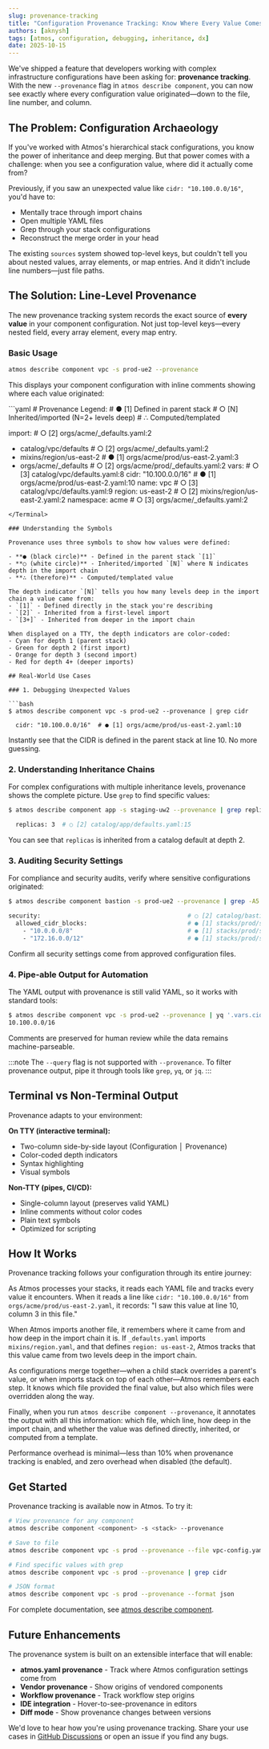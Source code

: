 ```yaml
---
slug: provenance-tracking
title: "Configuration Provenance Tracking: Know Where Every Value Comes From"
authors: [aknysh]
tags: [atmos, configuration, debugging, inheritance, dx]
date: 2025-10-15
---
```



We've shipped a feature that developers working with complex infrastructure configurations have been asking for: **provenance tracking**. With the new `--provenance` flag in `atmos describe component`, you can now see exactly where every configuration value originated—down to the file, line number, and column.

<!--truncate-->

## The Problem: Configuration Archaeology

If you've worked with Atmos's hierarchical stack configurations, you know the power of inheritance and deep merging. But that power comes with a challenge: when you see a configuration value, where did it actually come from?

Previously, if you saw an unexpected value like `cidr: "10.100.0.0/16"`, you'd have to:
- Mentally trace through import chains
- Open multiple YAML files
- Grep through your stack configurations
- Reconstruct the merge order in your head

The existing `sources` system showed top-level keys, but couldn't tell you about nested values, array elements, or map entries. And it didn't include line numbers—just file paths.

## The Solution: Line-Level Provenance

The new provenance tracking system records the exact source of **every value** in your component configuration. Not just top-level keys—every nested field, every array element, every map entry.

### Basic Usage

```bash
atmos describe component vpc -s prod-ue2 --provenance
```

This displays your component configuration with inline comments showing where each value originated:

<Terminal title="atmos describe component vpc -s prod-ue2 --provenance">
```yaml
# Provenance Legend:
#   ● [1] Defined in parent stack
#   ○ [N] Inherited/imported (N=2+ levels deep)
#   ∴ Computed/templated

import:                                           # ○ [2] orgs/acme/_defaults.yaml:2
  - catalog/vpc/defaults                          # ○ [2] orgs/acme/_defaults.yaml:2
  - mixins/region/us-east-2                       # ● [1] orgs/acme/prod/us-east-2.yaml:3
  - orgs/acme/_defaults                           # ○ [2] orgs/acme/prod/_defaults.yaml:2
vars:                                             # ○ [3] catalog/vpc/defaults.yaml:8
  cidr: "10.100.0.0/16"                           # ● [1] orgs/acme/prod/us-east-2.yaml:10
  name: vpc                                       # ○ [3] catalog/vpc/defaults.yaml:9
  region: us-east-2                               # ○ [2] mixins/region/us-east-2.yaml:2
  namespace: acme                                 # ○ [3] orgs/acme/_defaults.yaml:2
```
</Terminal>

### Understanding the Symbols

Provenance uses three symbols to show how values were defined:

- **● (black circle)** - Defined in the parent stack `[1]`
- **○ (white circle)** - Inherited/imported `[N]` where N indicates depth in the import chain
- **∴ (therefore)** - Computed/templated value

The depth indicator `[N]` tells you how many levels deep in the import chain a value came from:
- `[1]` - Defined directly in the stack you're describing
- `[2]` - Inherited from a first-level import
- `[3+]` - Inherited from deeper in the import chain

When displayed on a TTY, the depth indicators are color-coded:
- Cyan for depth 1 (parent stack)
- Green for depth 2 (first import)
- Orange for depth 3 (second import)
- Red for depth 4+ (deeper imports)

## Real-World Use Cases

### 1. Debugging Unexpected Values

```bash
$ atmos describe component vpc -s prod-ue2 --provenance | grep cidr

  cidr: "10.100.0.0/16"  # ● [1] orgs/acme/prod/us-east-2.yaml:10
```

Instantly see that the CIDR is defined in the parent stack at line 10. No more guessing.

### 2. Understanding Inheritance Chains

For complex configurations with multiple inheritance levels, provenance shows the complete picture. Use `grep` to find specific values:

```bash
$ atmos describe component app -s staging-uw2 --provenance | grep replicas

  replicas: 3  # ○ [2] catalog/app/defaults.yaml:15
```

You can see that `replicas` is inherited from a catalog default at depth 2.

### 3. Auditing Security Settings

For compliance and security audits, verify where sensitive configurations originated:

```bash
$ atmos describe component bastion -s prod-ue2 --provenance | grep -A5 security

security:                                         # ○ [2] catalog/bastion/defaults.yaml:20
  allowed_cidr_blocks:                            # ● [1] stacks/prod/security.yaml:8
    - "10.0.0.0/8"                                # ● [1] stacks/prod/security.yaml:9
    - "172.16.0.0/12"                             # ● [1] stacks/prod/security.yaml:10
```

Confirm all security settings come from approved configuration files.

### 4. Pipe-able Output for Automation

The YAML output with provenance is still valid YAML, so it works with standard tools:

```bash
$ atmos describe component vpc -s prod-ue2 --provenance | yq '.vars.cidr'
10.100.0.0/16
```

Comments are preserved for human review while the data remains machine-parseable.

:::note
The `--query` flag is not supported with `--provenance`. To filter provenance output, pipe it through tools like `grep`, `yq`, or `jq`.
:::

## Terminal vs Non-Terminal Output

Provenance adapts to your environment:

**On TTY (interactive terminal):**
- Two-column side-by-side layout (Configuration │ Provenance)
- Color-coded depth indicators
- Syntax highlighting
- Visual symbols

**Non-TTY (pipes, CI/CD):**
- Single-column layout (preserves valid YAML)
- Inline comments without color codes
- Plain text symbols
- Optimized for scripting

## How It Works

Provenance tracking follows your configuration through its entire journey:

As Atmos processes your stacks, it reads each YAML file and tracks every value it encounters. When it reads a line like `cidr: "10.100.0.0/16"` from `orgs/acme/prod/us-east-2.yaml`, it records: "I saw this value at line 10, column 3 in this file."

When Atmos imports another file, it remembers where it came from and how deep in the import chain it is. If `_defaults.yaml` imports `mixins/region.yaml`, and that defines `region: us-east-2`, Atmos tracks that this value came from two levels deep in the import chain.

As configurations merge together—when a child stack overrides a parent's value, or when imports stack on top of each other—Atmos remembers each step. It knows which file provided the final value, but also which files were overridden along the way.

Finally, when you run `atmos describe component --provenance`, it annotates the output with all this information: which file, which line, how deep in the import chain, and whether the value was defined directly, inherited, or computed from a template.

Performance overhead is minimal—less than 10% when provenance tracking is enabled, and zero overhead when disabled (the default).

## Get Started

Provenance tracking is available now in Atmos. To try it:

```bash
# View provenance for any component
atmos describe component <component> -s <stack> --provenance

# Save to file
atmos describe component vpc -s prod --provenance --file vpc-config.yaml

# Find specific values with grep
atmos describe component vpc -s prod --provenance | grep cidr

# JSON format
atmos describe component vpc -s prod --provenance --format json
```

For complete documentation, see [atmos describe component](/cli/commands/describe/component).

## Future Enhancements

The provenance system is built on an extensible interface that will enable:
- **atmos.yaml provenance** - Track where Atmos configuration settings come from
- **Vendor provenance** - Show origins of vendored components
- **Workflow provenance** - Track workflow step origins
- **IDE integration** - Hover-to-see-provenance in editors
- **Diff mode** - Show provenance changes between versions

We'd love to hear how you're using provenance tracking. Share your use cases in [GitHub Discussions](https://github.com/cloudposse/atmos/discussions) or open an issue if you find any bugs.
